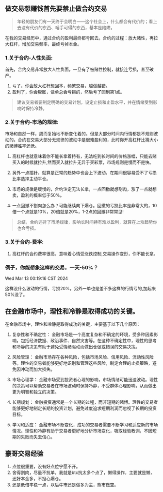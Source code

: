 
## 做交易想赚钱首先要禁止做合约交易
>年轻的朋友们有一天终于会明白——这个社会上，什么都会有代价的；看上去没有代价的东西、唾手可得的东西，基本是陷阱。

在我的交易经历中，通过合约的盈利最终都亏回去。合约的过程：放大赌性，再拉大杠杆，增加交易频率，最终亏掉本金。

### 1.关于合约-人性负面:
首先，合约交易非常放大人性负面，一旦有了被赌性控制，就接连亏损，甚至破产。
1. 亏了，你会放大杠杆想回本，频繁交易，越做越错。
2. 盈利了，你会膨胀，做单总会亏损的，然后亏了回到第1点。
>建议交易者要制定明确的交易计划，设定止损和止盈水平，并在情绪受到影响时保持冷静。

### 2.关于合约-市场的规律:
市场和自然一样，周而复始地不断变化着的。但是大部分时间内行情都是不规则波动的。合约在交易大部分无规律的波动中是很难盈利的，此时你开高杠杆比猜大小的赌博胜率还低。<br />

1. 高杠杆也就意味着你不能长拿着持有，无法吃到长时间的价格涨幅，只能去赌买入的时候就拉升,然而买入就拉升无异于买彩票，市场规则是慢而不是快。

2. 另外一点插针，就算是正常的趋势中也会上下波动，在期间很容易受不了亏损比率选择主动平仓。

3. 市场的规律是缓慢的，合约注定无法长拿，一点回撤就想割肉，涨了一点就想卖，盈利的概率低于50%。

4. 一点回撤不割肉怎么办？可能继续向下爆仓。回撤的亏损比率是非常大的，10倍一个点就是10%，20倍就是20%，1-2点的回撤非常常见!

>总结，合约违背了市场规律，影响长时间持有难以盈利，就算在上涨趋势你也会亏损。

### 3.关于合约-费率:
1. 高杠杆的合约费率很高，意味着心情受涨跌控制,交易操作变形，你不能长拿。

### 例子，你能想象这样的交易，一天-50%？
Wed Mar 13 00:19:16 CST 2024

这样没什么波动的行情，亏损20%，另外一单也是差不多这样的行情亏的,加起来50%没了。

<ImageRender alt='test1' width='50%' height='auto' path='/trader/01-banFurture2.png' />

<ImageRender alt='test1' width='50%' height='auto' path='/trader/01-banFurture.png' />

## 在金融市场中，理性和冷静是取得成功的关键。
在金融市场中，理性和冷静是取得成功的关键，主要基于以下几个原因：

1. 复杂性和不确定性： 金融市场是一个高度复杂和不确定的环境，受多种因素影响，包括经济数据、政治事件、自然灾害等。在这种不确定性中，理性的思考和冷静的决策有助于避免受情绪驱动而做出仓促或错误的交易决策。

2. 风险管理： 金融市场存在各种风险，包括市场风险、信用风险、流动性风险等。理性的交易者能够更好地识别和管理这些风险，制定合理的止损策略，避免因冲动而加大损失。

3. 市场心理学： 金融市场受到投资者心理的影响，市场情绪可能迅速波动。理性的决策可以帮助交易者在市场波动时保持冷静，不受群体心理影响，从而做出更为明智和独立的决策。

4. 长期规划： 金融投资通常是一个长期的过程，而非短期的赌博。理性的交易者能够更好地制定长期的投资计划，避免过度追求短期利润而忽视了长期的投资目标。

5. 学习和适应： 金融市场不断变化，成功的交易者需要不断学习和适应新的市场情况。理性和冷静有助于交易者更好地分析市场变化，吸取经验教训，不因短期的失败而失去信心。


## 豪哥交易经验
1. 点位很重要，没有好点位宁愿不开。
2. 舍得割肉，尽量不抗单，我就是btc抗太多个点了，懒得操作，主要就是懒，还好本金多，不担心爆仓。
3. 还是低倍率稳一点，以后牛市还是做多为主，熊市做空。
